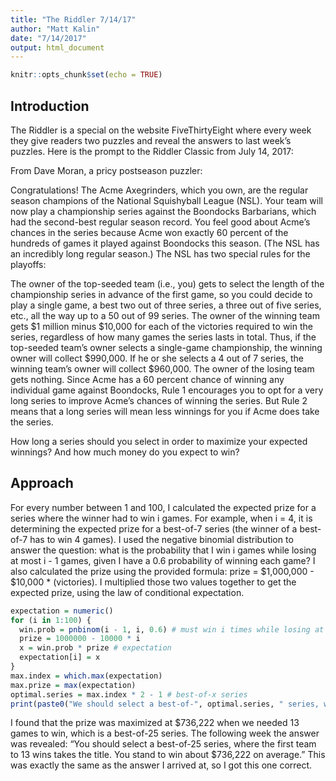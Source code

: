 ```yaml
---
title: "The Riddler 7/14/17"
author: "Matt Kalin"
date: "7/14/2017"
output: html_document
---
```


```r
knitr::opts_chunk$set(echo = TRUE)
```

## Introduction

The Riddler is a special on the website FiveThirtyEight where every week they give readers two puzzles and reveal the answers to last week's puzzles.  Here is the prompt to the Riddler Classic from July 14, 2017: 

From Dave Moran, a pricy postseason puzzler:

Congratulations! The Acme Axegrinders, which you own, are the regular season champions of the National Squishyball League (NSL). Your team will now play a championship series against the Boondocks Barbarians, which had the second-best regular season record. You feel good about Acme’s chances in the series because Acme won exactly 60 percent of the hundreds of games it played against Boondocks this season. (The NSL has an incredibly long regular season.) The NSL has two special rules for the playoffs:

The owner of the top-seeded team (i.e., you) gets to select the length of the championship series in advance of the first game, so you could decide to play a single game, a best two out of three series, a three out of five series, etc., all the way up to a 50 out of 99 series.
The owner of the winning team gets $1 million minus $10,000 for each of the victories required to win the series, regardless of how many games the series lasts in total. Thus, if the top-seeded team’s owner selects a single-game championship, the winning owner will collect $990,000. If he or she selects a 4 out of 7 series, the winning team’s owner will collect $960,000. The owner of the losing team gets nothing.
Since Acme has a 60 percent chance of winning any individual game against Boondocks, Rule 1 encourages you to opt for a very long series to improve Acme’s chances of winning the series. But Rule 2 means that a long series will mean less winnings for you if Acme does take the series.

How long a series should you select in order to maximize your expected winnings? And how much money do you expect to win?

## Approach
For every number between 1 and 100, I calculated the expected prize for a series where the winner had to win i games. For example, when i = 4, it is determining the expected prize for a best-of-7 series (the winner of a best-of-7 has to win 4 games). I used the negative binomial distribution to answer the question: what is the probability that I win i games while losing at most i - 1 games, given I have a 0.6 probability of winning each game? I also calculated the prize using the provided formula: prize = $1,000,000 - $10,000 * (victories).  I multiplied those two values together to get the expected prize, using the law of conditional expectation.  

```r
expectation = numeric() 
for (i in 1:100) {
  win.prob = pnbinom(i - 1, i, 0.6) # must win i times while losing at most i - 1 times
  prize = 1000000 - 10000 * i
  x = win.prob * prize # expectation 
  expectation[i] = x
}
max.index = which.max(expectation)
max.prize = max(expectation)
optimal.series = max.index * 2 - 1 # best-of-x series
print(paste0("We should select a best-of-", optimal.series, " series, where our expected prize will be $", round(max.prize)))
```

I found that the prize was maximized at $736,222 when we needed 13 games to win, which is a best-of-25 series. The following week the answer was revealed: "You should select a best-of-25 series, where the first team to 13 wins takes the title. You stand to win about $736,222 on average." This was exactly the same as the answer I arrived at, so I got this one correct. 
